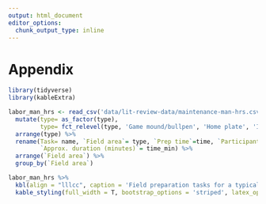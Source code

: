```yaml
---
output: html_document
editor_options: 
  chunk_output_type: inline
---
```

# Appendix {#appendix}
```r
library(tidyverse)
library(kableExtra)

labor_man_hrs <- read_csv('data/lit-review-data/maintenance-man-hrs.csv') %>% 
  mutate(type= as_factor(type),
         type= fct_relevel(type, 'Game mound/bullpen', 'Home plate', 'Infield skin', 'Turf', 'Warning track')) %>% 
  arrange(type) %>% 
  rename(Task= name, `Field area`= type, `Prep time`=time, `Participants`=people,
         `Approx. duration (minutes)`= time_min) %>% 
  arrange(`Field area`) %>% 
  group_by(`Field area`)

labor_man_hrs %>% 
  kbl(align = "lllcc", caption = 'Field preparation tasks for a typical MLB game day.', longtable = TRUE, booktabs = TRUE) %>% 
  kable_styling(full_width = T, bootstrap_options = 'striped', latex_options = 'striped')

```

